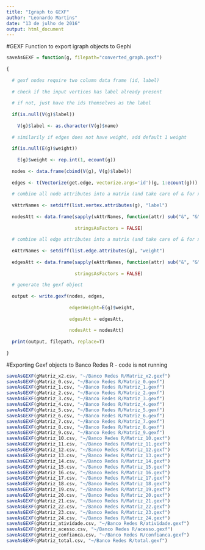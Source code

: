 ```yaml
---
title: "Igraph to GEXF"
author: "Leonardo Martins"
date: "13 de julho de 2016"
output: html_document
---
```



#GEXF Function to export igraph objects to Gephi 
```r
saveAsGEXF = function(g, filepath="converted_graph.gexf")
  
{
  
  # gexf nodes require two column data frame (id, label)
  
  # check if the input vertices has label already present
  
  # if not, just have the ids themselves as the label
  
  if(is.null(V(g)$label))
    
    V(g)$label <- as.character(V(g)$name)
  
  # similarily if edges does not have weight, add default 1 weight
  
  if(is.null(E(g)$weight))
    
    E(g)$weight <- rep.int(1, ecount(g))
  
  nodes <- data.frame(cbind(V(g), V(g)$label))
  
  edges <- t(Vectorize(get.edge, vectorize.args='id')(g, 1:ecount(g)))
  
  # combine all node attributes into a matrix (and take care of & for xml)
  
  vAttrNames <- setdiff(list.vertex.attributes(g), "label")
  
  nodesAtt <- data.frame(sapply(vAttrNames, function(attr) sub("&", "&",get.vertex.attribute(g, attr))),
                         
                         stringsAsFactors = FALSE)
  
  # combine all edge attributes into a matrix (and take care of & for xml)
  
  eAttrNames <- setdiff(list.edge.attributes(g), "weight")
  
  edgesAtt <- data.frame(sapply(eAttrNames, function(attr) sub("&", "&",get.edge.attribute(g, attr))),
                         
                         stringsAsFactors = FALSE)
  
  # generate the gexf object
  
  output <- write.gexf(nodes, edges,
                       
                       edgesWeight=E(g)$weight,
                       
                       edgesAtt = edgesAtt,
                       
                       nodesAtt = nodesAtt)
  
  print(output, filepath, replace=T)
  
}
```

#Exporting Gexf objects to Banco Redes R - code is not running 
```r
saveAsGEXF(gMatriz_x2.csv, "~/Banco Redes R/Matriz_x2.gexf")
saveAsGEXF(gMatriz_0.csv, "~/Banco Redes R/Matriz_0.gexf")
saveAsGEXF(gMatriz_1.csv, "~/Banco Redes R/Matriz_1.gexf")
saveAsGEXF(gMatriz_2.csv, "~/Banco Redes R/Matriz_2.gexf")
saveAsGEXF(gMatriz_3.csv, "~/Banco Redes R/Matriz_3.gexf")
saveAsGEXF(gMatriz_4.csv, "~/Banco Redes R/Matriz_4.gexf")
saveAsGEXF(gMatriz_5.csv, "~/Banco Redes R/Matriz_5.gexf")
saveAsGEXF(gMatriz_6.csv, "~/Banco Redes R/Matriz_6.gexf")
saveAsGEXF(gMatriz_7.csv, "~/Banco Redes R/Matriz_7.gexf")
saveAsGEXF(gMatriz_8.csv, "~/Banco Redes R/Matriz_8.gexf")
saveAsGEXF(gMatriz_9.csv, "~/Banco Redes R/Matriz_9.gexf")
saveAsGEXF(gMatriz_10.csv, "~/Banco Redes R/Matriz_10.gexf")
saveAsGEXF(gMatriz_11.csv, "~/Banco Redes R/Matriz_11.gexf")
saveAsGEXF(gMatriz_12.csv, "~/Banco Redes R/Matriz_12.gexf")
saveAsGEXF(gMatriz_13.csv, "~/Banco Redes R/Matriz_13.gexf")
saveAsGEXF(gMatriz_14.csv, "~/Banco Redes R/Matriz_14.gexf")
saveAsGEXF(gMatriz_15.csv, "~/Banco Redes R/Matriz_15.gexf")
saveAsGEXF(gMatriz_16.csv, "~/Banco Redes R/Matriz_16.gexf")
saveAsGEXF(gMatriz_17.csv, "~/Banco Redes R/Matriz_17.gexf")
saveAsGEXF(gMatriz_18.csv, "~/Banco Redes R/Matriz_18.gexf")
saveAsGEXF(gMatriz_19.csv, "~/Banco Redes R/Matriz_19.gexf")
saveAsGEXF(gMatriz_20.csv, "~/Banco Redes R/Matriz_20.gexf")
saveAsGEXF(gMatriz_21.csv, "~/Banco Redes R/Matriz_21.gexf")
saveAsGEXF(gMatriz_22.csv, "~/Banco Redes R/Matriz_22.gexf")
saveAsGEXF(gMatriz_23.csv, "~/Banco Redes R/Matriz_23.gexf")
saveAsGEXF(gMatriz_24.csv, "~/Banco Redes R/Matriz_24.gexf")
saveAsGEXF(gMatriz_atividade.csv, "~/Banco Redes R/atividade.gexf")
saveAsGEXF(gMatriz_acesso.csv, "~/Banco Redes R/acesso.gexf")
saveAsGEXF(gMatriz_confianca.csv, "~/Banco Redes R/confianca.gexf")
saveAsGEXF(gMatriz_total.csv, "~/Banco Redes R/total.gexf")
```

